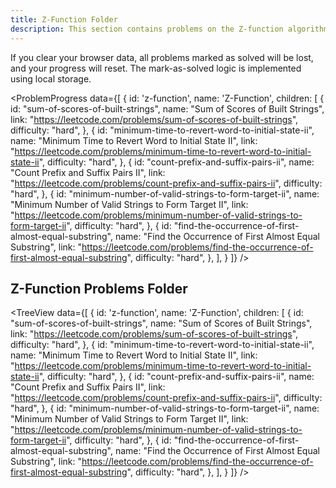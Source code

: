 ```yaml
---
title: Z-Function Folder
description: This section contains problems on the Z-function algorithm.
---
```


<Note type="note" title="Progress Reset Warning">
If you clear your browser data, all problems marked as solved will be lost, and your progress will reset. The mark-as-solved logic is implemented using local storage.
</Note>

<ProblemProgress
  data={[
    {
      id: 'z-function',
      name: 'Z-Function',
      children: [
        {
          id: "sum-of-scores-of-built-strings",
          name: "Sum of Scores of Built Strings",
          link: "https://leetcode.com/problems/sum-of-scores-of-built-strings",
          difficulty: "hard",
        },
        {
          id: "minimum-time-to-revert-word-to-initial-state-ii",
          name: "Minimum Time to Revert Word to Initial State II",
          link: "https://leetcode.com/problems/minimum-time-to-revert-word-to-initial-state-ii",
          difficulty: "hard",
        },
        {
          id: "count-prefix-and-suffix-pairs-ii",
          name: "Count Prefix and Suffix Pairs II",
          link: "https://leetcode.com/problems/count-prefix-and-suffix-pairs-ii",
          difficulty: "hard",
        },
        {
          id: "minimum-number-of-valid-strings-to-form-target-ii",
          name: "Minimum Number of Valid Strings to Form Target II",
          link: "https://leetcode.com/problems/minimum-number-of-valid-strings-to-form-target-ii",
          difficulty: "hard",
        },
        {
          id: "find-the-occurrence-of-first-almost-equal-substring",
          name: "Find the Occurrence of First Almost Equal Substring",
          link: "https://leetcode.com/problems/find-the-occurrence-of-first-almost-equal-substring",
          difficulty: "hard",
        },
      ],
    }
  ]}
/>

## Z-Function Problems Folder

<TreeView
  data={[
    {
      id: 'z-function',
      name: 'Z-Function',
      children: [
        {
          id: "sum-of-scores-of-built-strings",
          name: "Sum of Scores of Built Strings",
          link: "https://leetcode.com/problems/sum-of-scores-of-built-strings",
          difficulty: "hard",
        },
        {
          id: "minimum-time-to-revert-word-to-initial-state-ii",
          name: "Minimum Time to Revert Word to Initial State II",
          link: "https://leetcode.com/problems/minimum-time-to-revert-word-to-initial-state-ii",
          difficulty: "hard",
        },
        {
          id: "count-prefix-and-suffix-pairs-ii",
          name: "Count Prefix and Suffix Pairs II",
          link: "https://leetcode.com/problems/count-prefix-and-suffix-pairs-ii",
          difficulty: "hard",
        },
        {
          id: "minimum-number-of-valid-strings-to-form-target-ii",
          name: "Minimum Number of Valid Strings to Form Target II",
          link: "https://leetcode.com/problems/minimum-number-of-valid-strings-to-form-target-ii",
          difficulty: "hard",
        },
        {
          id: "find-the-occurrence-of-first-almost-equal-substring",
          name: "Find the Occurrence of First Almost Equal Substring",
          link: "https://leetcode.com/problems/find-the-occurrence-of-first-almost-equal-substring",
          difficulty: "hard",
        },
      ],
    }
  ]}
/>
